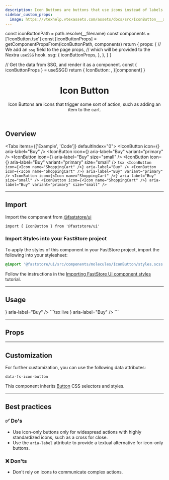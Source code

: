 ```yaml
---
description: Icon Buttons are buttons that use icons instead of labels.
sidebar_custom_props:
  image: https://vtexhelp.vtexassets.com/assets/docs/src/IconButton___a815b0a38dda52d079b3f73784c92c6b.png
---
```



  const iconButtonPath = path.resolve(__filename)
  const components = ['IconButton.tsx']
  const [iconButtonProps] = getComponentPropsFrom(iconButtonPath, components)
  return {
    props: {
      // We add an `ssg` field to the page props,
      // which will be provided to the Nextra `useSSG` hook.
      ssg: {
        iconButtonProps,
      },
    },
  }
}

  // Get the data from SSG, and render it as a component.
  const { iconButtonProps } = useSSG()
  return {
    IconButton: <PropsSection propsList={iconButtonProps} />,
  }[component]
}

<header>

# Icon Button

Icon Buttons are icons that trigger some sort of action, such as adding an item to the cart.

</header>

## Overview

<Tabs items={['Example', 'Code']} defaultIndex="0">
  <Tab>
    <OverviewSection>
      <IconButton icon={<Icon name="ShoppingCart" />} aria-label="Buy" />
      <IconButton
        icon={<Icon name="ShoppingCart" />}
        aria-label="Buy"
        variant="primary"
      />
      <IconButton
        icon={<Icon name="ShoppingCart" />}
        aria-label="Buy"
        size="small"
      />
      <IconButton
        icon={<Icon name="ShoppingCart" />}
        aria-label="Buy"
        variant="primary"
        size="small"
      />
    </OverviewSection>
  </Tab>
  <Tab>
    ```tsx
    <IconButton icon={<Icon name="ShoppingCart" />} aria-label="Buy" />
    <IconButton
      icon={<Icon name="ShoppingCart" />}
      aria-label="Buy"
      variant="primary"
    />
    <IconButton
      icon={<Icon name="ShoppingCart" />}
      aria-label="Buy"
      size="small"
    />
    <IconButton
      icon={<Icon name="ShoppingCart" />}
      aria-label="Buy"
      variant="primary"
      size="small"
    />
    ```
  </Tab>
</Tabs>

---

## Import

Import the component from [@faststore/ui](/../components)

```tsx
import { IconButton } from '@faststore/ui'
```

### Import Styles into your FastStore project

To apply the styles of this component in your FastStore project, import the following into your stylesheet:

```scss copy
@import '@faststore/ui/src/components/molecules/IconButton/styles.scss';
```

Follow the instructions in the [Importing FastStore UI component styles](/docs/customizing/components#importing-faststore-ui-component-styles) tutorial.

---

## Usage

<OverviewSection>
  <IconButton icon={<Icon name="ShoppingCart" />} aria-label="Buy" />
</OverviewSection>
```tsx live
<IconButton icon={<Icon name="ShoppingCart" />} aria-label="Buy" />
```

---

## Props

<IconButtonPropsSection component="IconButton" />

---

## Customization

For further customization, you can use the following data attributes:

`data-fs-icon-button`

This component inherits [Button](/components/atoms/button) CSS selectors and styles.

---

## Best practices

### ✅ Do's

- Use icon-only buttons only for widespread actions with highly standardized icons, such as a cross for close.
- Use the `aria-label` attribute to provide a textual alternative for icon-only buttons.

### ❌ Don'ts

- Don't rely on icons to communicate complex actions.
